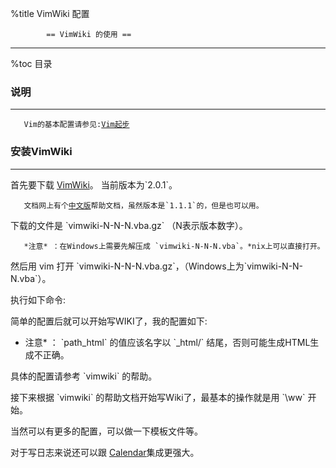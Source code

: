 
%title VimWiki 配置
         == VimWiki 的使用 ==
----
%toc 目录

=== 说明 ===
----
    Vim的基本配置请参见:[[../VimStart|Vim起步]]

=== 安装VimWiki ===
----

首先要下载 [[http://www.vim.org/scripts/script.php?script_id=2226|VimWiki]]。
当前版本为`2.0.1`。
    文档网上有个[[http://code.google.com/p/vim-script-cn/source/browse/trunk/doc/vimwiki.cnx|中文版]]帮助文档，虽然版本是`1.1.1`的，但是也可以用。

下载的文件是 `vimwiki-N-N-N.vba.gz` （N表示版本数字）。
    *注意* ：在Windows上需要先解压成 `vimwiki-N-N-N.vba`。*nix上可以直接打开。

然后用 vim 打开 `vimwiki-N-N-N.vba.gz`，（Windows上为`vimwiki-N-N-N.vba`）。

执行如下命令:
{{{class="brush: vim"
vim vimwiki-N-N-N.vba
:so %
" 下面两个命令根据系统不同执行某一条
:helptags ~/.vim/doc        " *nix 下更新帮助 tags
:helptags $VIM\vimfiles\doc " Windows 下更新帮助 tags
" 这样就可以使用 :help vimwiki 命令来查看帮助
}}}

简单的配置后就可以开始写WIKI了，我的配置如下:
{{{class="brush: vim"
" 在 vimrc 中加入下面设置
let g:vimwiki_list = [{'path' : 'D:/vimwiki/my_wiki/', 'path_html' : 'D:/vimwiki/cdgs_html/', 'auto_export' : 1, 'nested_syntaxes' : { 'vim' : 'vim' } }]
let g:vimwiki_use_mouse = 1
" let g:vimwiki_w32_dir_enc = cp936
let g:vimwiki_dir_link = 'index'
let g:vimwiki_html_header_numbering = 0
" let g:vimwiki_file_exts = 'pdf,txt,doc,rtf,xls,php,zip,rar,7z,html,gz'
" let g:vimwiki_valid_html_tags = 'b,i,s,u,sub,sup,kbd,br,hr'
}}}

*注意* ： `path_html` 的值应该名字以 `_html/` 结尾，否则可能生成HTML生成不正确。

具体的配置请参考 `vimwiki` 的帮助。

接下来根据 `vimwiki` 的帮助文档开始写Wiki了，最基本的操作就是用 `\ww` 开始。

当然可以有更多的配置，可以做一下模板文件等。

对于写日志来说还可以跟 [[http://www.vim.org/scripts/script.php?script_id=52|Calendar]]集成更强大。
